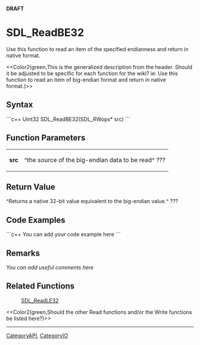 <!-- pragma section-numbers off -->
<!-- pragma disable-camelcase -->
'''DRAFT'''

= SDL_ReadBE32 =
Use this function to read an item of the specified endianness and return in native format.

<<Color2(green,This is the generalized description from the header.  Should it be adjusted to be specific for each function for the wiki?  ie: Use this function to read an item of big-endian format and return in native format.)>>


== Syntax ==
```c++
Uint32 SDL_ReadBE32(SDL_RWops* src)
```

== Function Parameters ==
{|
|'''src'''
|^the source of the big-endian data to be read^ ???
|}

== Return Value ==
^Returns a native 32-bit value equivalent to the big-endian value.^ ???

== Code Examples ==
```c++
You can add your code example here
```

== Remarks ==
''You can add useful comments here''

== Related Functions ==
:[[SDL_ReadLE32]]
<<Color2(green,Should the other Read functions and/or the Write functions be listed here?)>>

----
[[CategoryAPI]], [[CategoryIO]]
